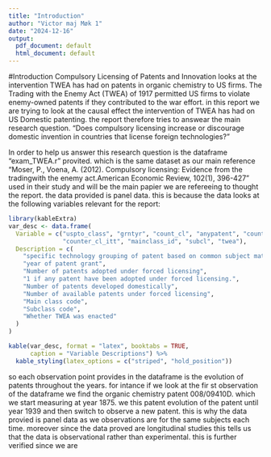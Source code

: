 ```yaml
---
title: "Introduction"
author: "Victor maj Møk 1"
date: "2024-12-16"
output:
  pdf_document: default
  html_document: default
---
```



#Introduction
Compulsory Licensing of Patents and Innovation looks at the intervention TWEA has had on  patents in organic chemistry to US firms. The Trading with the Enemy Act (TWEA) of 1917   permitted  US  firms  to  violate  enemy-owned  patents  if  they  contributed  to  the  war  effort.
in this report we are trying to look at the causal effect the intervention of TWEA has had on US Domestic patenting. 
the report therefore tries to answear the main research question. 
"Does compulsory licensing increase or discourage domestic invention in countries that license foreign technologies?"

In order to help us answer this research question is the dataframe "exam_TWEA.r" provited. which is the same dataset as our main reference "Moser, P., Voena, A. (2012).  Compulsory licensing:  Evidence from the tradingwith the enemy act.American Economic Review, 102(1), 396-427" used in their study and will be the main papier we are refereeing to thought the report. the data provided is panel data. this is because the data looks at the following  variables relevant for the report:
\vspace{1cm}
```r
library(kableExtra)
var_desc <- data.frame(
  Variable = c("uspto_class", "grntyr", "count_cl", "anypatent", "count_usa", 
               "counter_cl_itt", "mainclass_id", "subcl", "twea"),
  Description = c(
    "specific technology grouping of patent based on common subject matter",
    "year of patent grant",
    "Number of patents adopted under forced licensing",
    "1 if any patent have been adopted under forced licensing.",
    "Number of patents developed domestically",
    "Number of available patents under forced licensing",
    "Main class code",
    "Subclass code",
    "Whether TWEA was enacted"
  )
)

kable(var_desc, format = "latex", booktabs = TRUE, 
      caption = "Variable Descriptions") %>%
  kable_styling(latex_options = c("striped", "hold_position"))
```

\vspace*{\fill}

so each observation point provides in the dataframe is the evolution of patents throughout the years. for intance if we look at the fir st observation of the dataframe we find the organic chemistry patent 008/09410D. which we start measuring at year 1875. we this patent evolution of the patent until year 1939 and then switch to observe a new patent. this is why the data provied is panel data as we observations are for the same subjects each time.
moreover since the data proved are longitudinal studies this tells us that the data is observational rather than experimental. this is further verified since we are 





